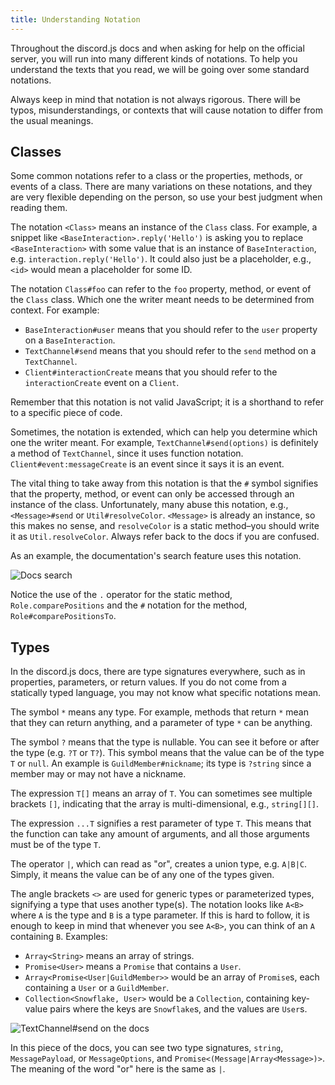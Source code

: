 ```yaml
---
title: Understanding Notation
---
```


Throughout the discord.js docs and when asking for help on the official server, you will run into many different kinds of notations. To help you understand the texts that you read, we will be going over some standard notations.

<Callout>
	Always keep in mind that notation is not always rigorous. There will be typos, misunderstandings, or contexts that
	will cause notation to differ from the usual meanings.
</Callout>

## Classes

Some common notations refer to a class or the properties, methods, or events of a class. There are many variations on these notations, and they are very flexible depending on the person, so use your best judgment when reading them.

The notation `<Class>` means an instance of the `Class` class. For example, a snippet like `<BaseInteraction>.reply('Hello')` is asking you to replace `<BaseInteraction>` with some value that is an instance of `BaseInteraction`, e.g. `interaction.reply('Hello')`. It could also just be a placeholder, e.g., `<id>` would mean a placeholder for some ID.

The notation `Class#foo` can refer to the `foo` property, method, or event of the `Class` class. Which one the writer meant needs to be determined from context. For example:

- `BaseInteraction#user` means that you should refer to the `user` property on a `BaseInteraction`.
- `TextChannel#send` means that you should refer to the `send` method on a `TextChannel`.
- `Client#interactionCreate` means that you should refer to the `interactionCreate` event on a `Client`.

<Callout>
	Remember that this notation is not valid JavaScript; it is a shorthand to refer to a specific piece of code.
</Callout>

Sometimes, the notation is extended, which can help you determine which one the writer meant. For example, `TextChannel#send(options)` is definitely a method of `TextChannel`, since it uses function notation. `Client#event:messageCreate` is an event since it says it is an event.

The vital thing to take away from this notation is that the `#` symbol signifies that the property, method, or event can only be accessed through an instance of the class. Unfortunately, many abuse this notation, e.g., `<Message>#send` or `Util#resolveColor`. `<Message>` is already an instance, so this makes no sense, and `resolveColor` is a static method–you should write it as `Util.resolveColor`. Always refer back to the docs if you are confused.

As an example, the documentation's search feature uses this notation.

![Docs search](./images/search.png)

Notice the use of the `.` operator for the static method, `Role.comparePositions` and the `#` notation for the method, `Role#comparePositionsTo`.

## Types

In the discord.js docs, there are type signatures everywhere, such as in properties, parameters, or return values. If you do not come from a statically typed language, you may not know what specific notations mean.

The symbol `*` means any type. For example, methods that return `*` mean that they can return anything, and a parameter of type `*` can be anything.

The symbol `?` means that the type is nullable. You can see it before or after the type (e.g. `?T` or `T?`). This symbol means that the value can be of the type `T` or `null`. An example is `GuildMember#nickname`; its type is `?string` since a member may or may not have a nickname.

The expression `T[]` means an array of `T`. You can sometimes see multiple brackets `[]`, indicating that the array is multi-dimensional, e.g., `string[][]`.

The expression `...T` signifies a rest parameter of type `T`. This means that the function can take any amount of arguments, and all those arguments must be of the type `T`.

The operator `|`, which can read as "or", creates a union type, e.g. `A|B|C`. Simply, it means the value can be of any one of the types given.

The angle brackets `<>` are used for generic types or parameterized types, signifying a type that uses another type(s). The notation looks like `A<B>` where `A` is the type and `B` is a type parameter. If this is hard to follow, it is enough to keep in mind that whenever you see `A<B>`, you can think of an `A` containing `B`. Examples:

- `Array<String>` means an array of strings.
- `Promise<User>` means a `Promise` that contains a `User`.
- `Array<Promise<User|GuildMember>>` would be an array of `Promise`s, each containing a `User` or a `GuildMember`.
- `Collection<Snowflake, User>` would be a `Collection`, containing key-value pairs where the keys are `Snowflake`s, and the values are `User`s.

![TextChannel#send on the docs](./images/send.png)

In this piece of the docs, you can see two type signatures, `string`, `MessagePayload`, or `MessageOptions`, and `Promise<(Message|Array<Message>)>`. The meaning of the word "or" here is the same as `|`.
